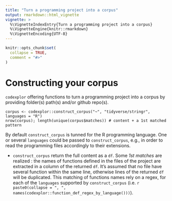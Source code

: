 ```yaml
---
title: "Turn a programming project into a corpus"
output: rmarkdown::html_vignette
vignette: >
  %\VignetteIndexEntry{Turn a programming project into a corpus}
  %\VignetteEngine{knitr::rmarkdown}
  %\VignetteEncoding{UTF-8}
---
```


```r
knitr::opts_chunk$set(
  collapse = TRUE,
  comment = "#>"
)
```

# Constructing your corpus
`codexplor` offering functions to turn a programming project into a corpus by providing folder(s) path(s) and/or github repo(s). 


    corpus <- codexplor::construct_corpus("~", "tidyverse/stringr", languages = "R")
    nrow(corpus); length(unique(corpus$matches)) # content + a 1st matched pattern
 
By default `construct_corpus` is tunned for the R programming language. One or several `languages` could be passed to `construct_corpus`, e.g., in order to read the programming files accordingly to their extensions.
    
- `construct_corpus` return the full content as a `df`. Some *1st matches* are realized : the names of functions defined in the files of the project are extracted in a column of the returned `df`. It's assumed that no file have several function within the same line, otherwise lines of the returned `df` will be duplicated. This matching of functions names rely on a regex, for each of the `languages` supported by `construct_corpus` (i.e. `r paste0(collapse = ", ", names(codexplor::function_def_regex_by_language()))`).



